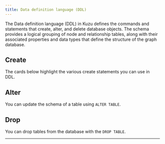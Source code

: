 ```yaml
---
title: Data definition language (DDL)
---
```



The Data definition language (DDL) in Kuzu defines the commands and statements that create, alter,
and delete database objects. The schema provides a logical grouping of node and relationship tables,
along with their associated properties and data types that define the structure of the graph database.

## Create

The cards below highlight the various create statements you can use in DDL.

<CardGrid>
  <LinkCard
    title="CREATE TABLE" href="/cypher/data-definition/create-table"
    description="Create table statements"
  />
</CardGrid>

## Alter

You can update the schema of a table using `ALTER TABLE`.

<LinkCard
    title="ALTER" href="/cypher/data-definition/alter"
    description="Alter statements"
/>

## Drop

You can drop tables from the database with the `DROP TABLE`.

<LinkCard
    title="DROP" href="/cypher/data-definition/drop"
    description="Drop statements"
/>

---
